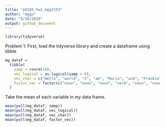 ```yaml
---
title: "p8105_hw1_mgg2153"
author: "mggn"
date: "9/16/2020"
output: github_document
---
```


```r
library(tidyverse)
```

Problem 1: First, load the tidyverse library and create a dataframe using tibble

```r
mg_dataf = 
  tibble(
    samp = rnorm(10),
    vec_logical = as.logical(samp > 0),
    vec_char = c("Hello", "world", "I", "am", "Maria", "and", "Frankie", "is","my", "pug"),
    factor_vec = factor(c("noun", "noun", "noun", "verb", "noun", "noun", "noun", "verb", "adj", "noun"))
  )
```

Take the mean of each variable in my data frame.

```r
mean(pull(mg_dataf, samp))
mean(pull(mg_dataf, vec_logical))
mean(pull(mg_dataf, vec_char))
mean(pull(mg_dataf, factor_vec))
```